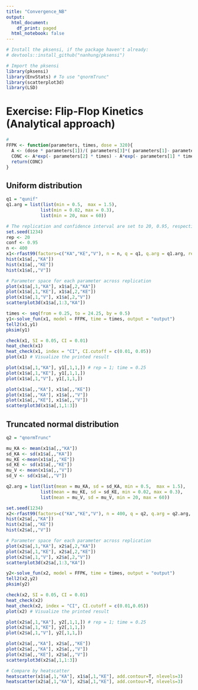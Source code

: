 ```yaml
---
title: "Convergence_NB"
output:
  html_document:
    df_print: paged
  html_notebook: false
---
```


```r
# Install the pksensi, if the package haven't already:
# devtools::install_github("nanhung/pksensi")

# Import the pksensi
library(pksensi)
library(EnvStats) # To use "qnormTrunc"
library(scatterplot3d)
library(LSD)
```

# Exercise: Flip-Flop Kinetics (Analytical approach)

```r
#
FFPK <- function(parameters, times, dose = 320){
  A <- (dose * parameters[1])/( parameters[3]*( parameters[1]- parameters[2]))
  CONC <- A*exp(- parameters[2] * times) - A*exp(- parameters[1] * times)
  return(CONC)
}
```

## Uniform distribution

```r
q1 = "qunif"
q1.arg = list(list(min = 0.5,  max = 1.5), 
             list(min = 0.02, max = 0.3),
             list(min = 20, max = 60))

# The replication and confidence interval are set to 20, 0.95, respectively.
set.seed(1234)
rep <- 20
conf <- 0.95
n <- 400
x1<-rfast99(factors=c("KA","KE","V"), n = n, q = q1, q.arg = q1.arg, rep = rep, conf = conf)
hist(x1$a[,,"KA"])
hist(x1$a[,,"KE"])
hist(x1$a[,,"V"])
```

```r
# Parameter space for each parameter across replication
plot(x1$a[,1,"KA"], x1$a[,2,"KA"])
plot(x1$a[,1,"KE"], x1$a[,2,"KE"])
plot(x1$a[,1,"V"], x1$a[,2,"V"])
scatterplot3d(x1$a[,1:3,"KA"])
```


```r
times <- seq(from = 0.25, to = 24.25, by = 0.5)
y1<-solve_fun(x1, model = FFPK, time = times, output = "output")
tell2(x1,y1)
pksim(y1)
```

```r
check(x1, SI = 0.05, CI = 0.01)
heat_check(x1)
heat_check(x1, index = "CI", CI.cutoff = c(0.01, 0.05))
plot(x1) # Visualize the printed result 
```

```r
plot(x1$a[,1,"KA"], y1[,1,1,]) # rep = 1; time = 0.25
plot(x1$a[,1,"KE"], y1[,1,1,])
plot(x1$a[,1,"V"], y1[,1,1,])

plot(x1$a[,,"KA"], x1$a[,,"KE"])
plot(x1$a[,,"KA"], x1$a[,,"V"])
plot(x1$a[,,"KE"], x1$a[,,"V"])
scatterplot3d(x1$a[,1,1:3])
```

## Truncated normal distribution

```r
q2 = "qnormTrunc"

mu_KA <- mean(x1$a[,,"KA"]) 
sd_KA <- sd(x1$a[,,"KA"])
mu_KE <-mean(x1$a[,,"KE"])
sd_KE <- sd(x1$a[,,"KE"])
mu_V <- mean(x1$a[,,"V"])
sd_V <- sd(x1$a[,,"V"])

q2.arg = list(list(mean = mu_KA, sd = sd_KA, min = 0.5,  max = 1.5), 
             list(mean = mu_KE, sd = sd_KE, min = 0.02, max = 0.3),
             list(mean = mu_V, sd = mu_V, min = 20, max = 60))

set.seed(1234)
x2<-rfast99(factors=c("KA","KE","V"), n = 400, q = q2, q.arg = q2.arg, rep = 20, conf = 0.95)
hist(x2$a[,,"KA"])
hist(x2$a[,,"KE"])
hist(x2$a[,,"V"])
```

```r
# Parameter space for each parameter across replication
plot(x2$a[,1,"KA"], x2$a[,2,"KA"])
plot(x2$a[,1,"KE"], x2$a[,2,"KE"])
plot(x2$a[,1,"V"], x2$a[,2,"V"])
scatterplot3d(x2$a[,1:3,"KA"])
```


```r
y2<-solve_fun(x2, model = FFPK, time = times, output = "output")
tell2(x2,y2)
pksim(y2)
```

```r
check(x2, SI = 0.05, CI = 0.01)
heat_check(x2)
heat_check(x2, index = "CI", CI.cutoff = c(0.01,0.05))
plot(x2) # Visualize the printed result 
```


```r
plot(x2$a[,1,"KA"], y2[,1,1,]) # rep = 1; time = 0.25
plot(x2$a[,1,"KE"], y2[,1,1,])
plot(x2$a[,1,"V"], y2[,1,1,])

plot(x2$a[,,"KA"], x2$a[,,"KE"])
plot(x2$a[,,"KA"], x2$a[,,"V"])
plot(x2$a[,,"KE"], x2$a[,,"V"])
scatterplot3d(x2$a[,1,1:3])
```



```r
# Compare by heatscatter
heatscatter(x1$a[,1,"KA"], x1$a[,1,"KE"], add.contour=T, nlevels=3)
heatscatter(x2$a[,1,"KA"], x2$a[,1,"KE"], add.contour=T, nlevels=3)
```